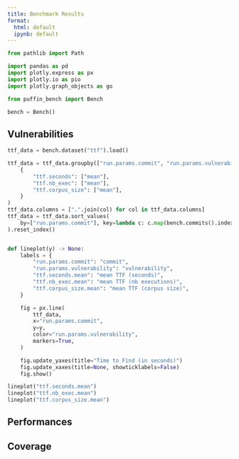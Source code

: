 ```yaml
---
title: Benchmark Results
format:
  html: default
  ipynb: default
---
```


```python
from pathlib import Path

import pandas as pd
import plotly.express as px
import plotly.io as pio
import plotly.graph_objects as go
```

```python
from puffin_bench import Bench

bench = Bench()
```

## Vulnerabilities

```python
ttf_data = bench.dataset("ttf").load()

ttf_data = ttf_data.groupby(["run.params.commit", "run.params.vulnerability"]).agg(
    {
        "ttf.seconds": ["mean"],
        "ttf.nb_exec": ["mean"],
        "ttf.corpus_size": ["mean"],
    }
)
ttf_data.columns = [".".join(col) for col in ttf_data.columns]
ttf_data = ttf_data.sort_values(
    by=["run.params.commit"], key=lambda c: c.map(bench.commits().index)
).reset_index()


def lineplot(y) -> None:
    labels = {
        "run.params.commit": "commit",
        "run.params.vulnerability": "vulnerability",
        "ttf.seconds.mean": "mean TTF (seconds)",
        "ttf.nb_exec.mean": "mean TTF (nb executions)",
        "ttf.corpus_size.mean": "mean TTF (corpus size)",
    }

    fig = px.line(
        ttf_data,
        x="run.params.commit",
        y=y,
        color="run.params.vulnerability",
        markers=True,
    )

    fig.update_yaxes(title="Time to Find (in seconds)")
    fig.update_xaxes(title=None, showticklabels=False)
    fig.show()
```

```python
lineplot("ttf.seconds.mean")
lineplot("ttf.nb_exec.mean")
lineplot("ttf.corpus_size.mean")
```


## Performances

## Coverage
